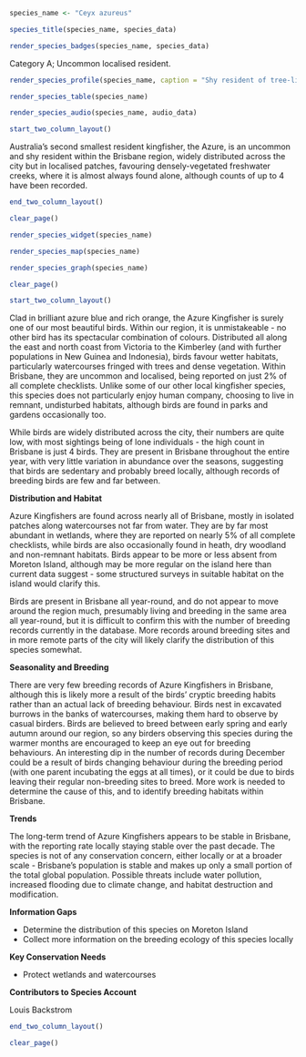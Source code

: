 ```r
species_name <- "Ceyx azureus"
```

```r
species_title(species_name, species_data)
```

```r
render_species_badges(species_name, species_data)
```

Category A; Uncommon localised resident.

```r
render_species_profile(species_name, caption = "Shy resident of tree-lined watercourses around Brisbane. Despite its brilliant colours, can be difficult to see as it darts between perches over the water. While generally uncommon, the population appears stable.")
```

```r
render_species_table(species_name)
```

```r
render_species_audio(species_name, audio_data)
```

```r
start_two_column_layout()
```

Australia's second smallest resident kingfisher, the Azure, is an uncommon and shy resident within the Brisbane region, widely distributed across the city but in localised patches, favouring densely-vegetated freshwater creeks, where it is almost always found alone, although counts of up to 4 have been recorded.

```r
end_two_column_layout()
```

```r
clear_page()
```

```r
render_species_widget(species_name)
```

```r
render_species_map(species_name)
```

```r
render_species_graph(species_name)
```

```r
clear_page()
```

```r
start_two_column_layout()
```

Clad in brilliant azure blue and rich orange, the Azure Kingfisher is surely one of our most beautiful birds. Within our region, it is unmistakeable - no other bird has its spectacular combination of colours. Distributed all along the east and north coast from Victoria to the Kimberley (and with further populations in New Guinea and Indonesia), birds favour wetter habitats, particularly watercourses fringed with trees and dense vegetation. Within Brisbane, they are uncommon and localised, being reported on just 2% of all complete checklists. Unlike some of our other local kingfisher species, this species does not particularly enjoy human company, choosing to live in remnant, undisturbed habitats, although birds are found in parks and gardens occasionally too.

While birds are widely distributed across the city, their numbers are quite low, with most sightings being of lone individuals - the high count in Brisbane is just 4 birds. They are present in Brisbane throughout the entire year, with very little variation in abundance over the seasons, suggesting that birds are sedentary and probably breed locally, although records of breeding birds are few and far between.

**Distribution and Habitat**

Azure Kingfishers are found across nearly all of Brisbane, mostly in isolated patches along watercourses not far from water. They are by far most abundant in wetlands, where they are reported on nearly 5% of all complete checklists, while birds are also occasionally found in heath, dry woodland and non-remnant habitats. Birds appear to be more or less absent from Moreton Island, although may be more regular on the island here than current data suggest - some structured surveys in suitable habitat on the island would clarify this.

Birds are present in Brisbane all year-round, and do not appear to move around the region much, presumably living and breeding in the same area all year-round, but it is difficult to confirm this with the number of breeding records currently in the database. More records around breeding sites and in more remote parts of the city will likely clarify the distribution of this species somewhat.

**Seasonality and Breeding**

There are very few breeding records of Azure Kingfishers in Brisbane, although this is likely more a result of the birds' cryptic breeding habits rather than an actual lack of breeding behaviour. Birds nest in excavated burrows in the banks of watercourses, making them hard to observe by casual birders. Birds are believed to breed between early spring and early autumn around our region, so any birders observing this species during the warmer months are encouraged to keep an eye out for breeding behaviours. An interesting dip in the number of records during December could be a result of birds changing behaviour during the breeding period (with one parent incubating the eggs at all times), or it could be due to birds leaving their regular non-breeding sites to breed. More work is needed to determine the cause of this, and to identify breeding habitats within Brisbane.

**Trends**

The long-term trend of Azure Kingfishers appears to be stable in Brisbane, with the reporting rate locally staying stable over the past decade. The species is not of any conservation concern, either locally or at a broader scale - Brisbane's population is stable and makes up only a small portion of the total global population. Possible threats include water pollution, increased flooding due to climate change, and habitat destruction and modification.

**Information Gaps**

- Determine the distribution of this species on Moreton Island
- Collect more information on the breeding ecology of this species locally

**Key Conservation Needs**

- Protect wetlands and watercourses

**Contributors to Species Account**

Louis Backstrom 


```r
end_two_column_layout()
```

```r
clear_page()
```
